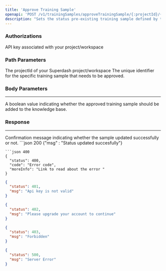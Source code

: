 ```yaml
---
title: 'Approve Training Sample'
openapi: 'POST /v1/trainingSamples/approveTrainingSample/{:projectId}/{:trainingId}'
description: "Sets the status pre-existing training sample defined by the trainingId supplied to APPROVED, indicating the sample is ready and can be used for training."
---
```

### Authorizations
<ParamField header="x-api-key" type="string" required>
API key associated with your project/workspace
</ParamField>

### Path Parameters
<ParamField path="projectId" type="string" required>
The projectId of your Superdash project/workspace
</ParamField>
<ParamField path="trainingId" type="string" required>
The unique identifier for the specific training sample that needs to be approved.
</ParamField>

### Body Parameters
___
<ParamField body="addToKnowledgeBase" type="boolean" required>
A boolean value indicating whether the approved training sample should be added to the knowledge base.
</ParamField>

### Response
___
<ResponseField name="msg" type="object">
Confirmation message indicating whether the sample updated successfully or not.
</ResponseField>


<ResponseExample>
   ```json 200
{"msg" : "Status updated succesfully"}

```
```json 400
{
  "status": 400,
  "code": "Error code",
  "moreInfo": "Link to read about the error "
}
```
```json 401
{
  "status": 401,
  "msg": "Api key is not valid"
}
```
```json 402
{
  "status": 402,
  "msg": "Please upgrade your account to continue"
}
```
```json 403
{
  "status": 403,
  "msg": "Forbidden"
}
```
```json 500
{
  "status": 500,
  "msg": "Server Error"
}
```
</ResponseExample>


